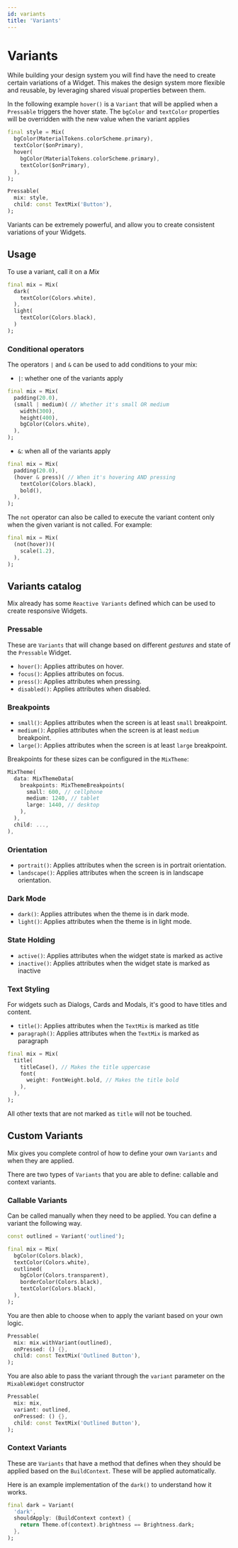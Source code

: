 ```yaml
---
id: variants
title: 'Variants'
---
```



# Variants

While building your design system you will find have the need to create certain variations 
of a Widget. This makes the design system more flexible and reusable, by leveraging shared 
visual properties between them.

In the following example `hover()` is a `Variant` that will be applied when a `Pressable` 
triggers the hover state. The `bgColor` and `textColor` properties will be overridden with the new value when the variant applies

```dart highlight="8-13"
final style = Mix(
  bgColor(MaterialTokens.colorScheme.primary),
  textColor($onPrimary),
  hover(
    bgColor(MaterialTokens.colorScheme.primary), 
    textColor($onPrimary),
  ),
);

Pressable(
  mix: style,
  child: const TextMix('Button'),
);
```

Variants can be extremely powerful, and allow you to create consistent variations of your 
Widgets.

## Usage

To use a variant, call it on a _Mix_

```dart
final mix = Mix(
  dark(
    textColor(Colors.white),
  ),
  light(
    textColor(Colors.black),
  )
);
```

### Conditional operators

The operators `|` and `&` can be used to add conditions to your mix:

- `|`: whether one of the variants apply

```dart highlight="3-7"
final mix = Mix(
  padding(20.0),
  (small | medium)( // Whether it's small OR medium
    width(300),
    height(400),
    bgColor(Colors.white),
  ),
);
```

- `&`: when all of the variants apply

```dart highlight="3-6"
final mix = Mix(
  padding(20.0),
  (hover & press)( // When it's hovering AND pressing
    textColor(Colors.black),
    bold(),
  ),
);
```

The `not` operator can also be called to execute the variant content only when the given
variant is not called. For example:

```dart highlight="2-4"
final mix = Mix(
  (not(hover))(
    scale(1.2),
  ),
);
```

## Variants catalog

Mix already has some `Reactive Variants` defined which can be used to create responsive 
Widgets.

### Pressable

These are `Variants` that will change based on different _gestures_ and state of the 
`Pressable` Widget.

- `hover()`: Applies attributes on hover.
- `focus()`: Applies attributes on focus.
- `press()`: Applies attributes when pressing.
- `disabled()`: Applies attributes when disabled.

### Breakpoints

- `small()`: Applies attributes when the screen is at least `small` breakpoint.
- `medium()`: Applies attributes when the screen is at least `medium` breakpoint.
- `large()`: Applies attributes when the screen is at least `large` breakpoint.

Breakpoints for these sizes can be configured in the `MixTheme`:

```dart
MixTheme(
  data: MixThemeData(
    breakpoints: MixThemeBreakpoints(
      small: 600, // cellphone
      medium: 1240, // tablet
      large: 1440, // desktop
    ),
  ),
  child: ...,
),
```

### Orientation

- `portrait()`: Applies attributes when the screen is in portrait orientation.
- `landscape()`: Applies attributes when the screen is in landscape orientation.

### Dark Mode

- `dark()`: Applies attributes when the theme is in dark mode.
- `light()`: Applies attributes when the theme is in light mode.

### State Holding

- `active()`: Applies attributes when the widget state is marked as active
- `inactive()`: Applies attributes when the widget state is marked as inactive

### Text Styling

For widgets such as Dialogs, Cards and Modals, it's good to have titles and content.

- `title()`: Applies attributes when the `TextMix` is marked as title
- `paragraph()`: Applies attributes when the `TextMix` is marked as paragraph

```dart highlight="2-7"
final mix = Mix(
  title(
    titleCase(), // Makes the title uppercase
    font(
      weight: FontWeight.bold, // Makes the title bold
    ),
  ),
);
```

All other texts that are not marked as `title` will not be touched.

## Custom Variants

Mix gives you complete control of how to define your own `Variants` and when they are 
applied.

There are two types of `Variants` that you are able to define: callable and context 
variants.

### Callable Variants

Can be called manually when they need to be applied. You can define a variant the following 
way.

```dart highlight="6-10"
const outlined = Variant('outlined');

final mix = Mix(
  bgColor(Colors.black),
  textColor(Colors.white),
  outlined(
    bgColor(Colors.transparent),
    borderColor(Colors.black),
    textColor(Colors.black),
  ),
);
```

You are then able to choose when to apply the variant based on your own logic.

```dart highlight="2"
Pressable(
  mix: mix.withVariant(outlined),
  onPressed: () {},
  child: const TextMix('Outlined Button'),
);
```

You are also able to pass the variant through the `variant` parameter on the 
`MixableWidget` constructor

```dart highlight="3"
Pressable(
  mix: mix,
  variant: outlined,
  onPressed: () {},
  child: const TextMix('Outlined Button'),
);

```

### Context Variants

These are `Variants` that have a method that defines when they should be applied based on 
the `BuildContext`. These will be applied automatically.

Here is an example implementation of the `dark()` to understand how it works.

```dart highlight="3-5"
final dark = Variant(
  'dark',
  shouldApply: (BuildContext context) {
    return Theme.of(context).brightness == Brightness.dark;
  },
);
```
